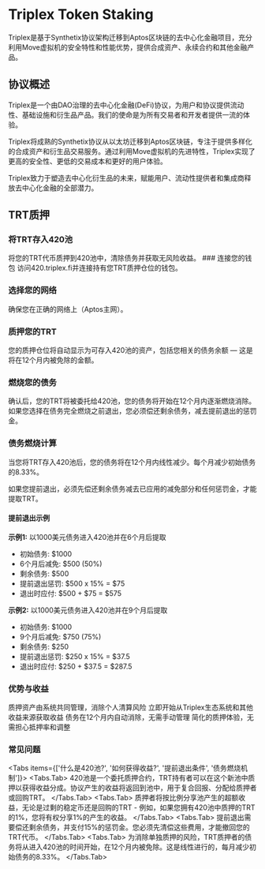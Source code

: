 
# Triplex Token Staking 

<Callout type="info">
  Triplex是基于Synthetix协议架构迁移到Aptos区块链的去中心化金融项目，充分利用Move虚拟机的安全特性和性能优势，提供合成资产、永续合约和其他金融产品。
</Callout>

## 协议概述

Triplex是一个由DAO治理的去中心化金融(DeFi)协议，为用户和协议提供流动性、基础设施和衍生品产品。我们的使命是为所有交易者和开发者提供一流的体验。

Triplex将成熟的Synthetix协议从以太坊迁移到Aptos区块链，专注于提供多样化的合成资产和衍生品交易服务。通过利用Move虚拟机的先进特性，Triplex实现了更高的安全性、更低的交易成本和更好的用户体验。

Triplex致力于塑造去中心化衍生品的未来，赋能用户、流动性提供者和集成商释放去中心化金融的全部潜力。

## TRT质押

### 将TRT存入420池

<Callout type="info">
  将您的TRT代币质押到420池中，清除债务并获取无风险收益。
</Callout>

<Steps>
  ### 连接您的钱包
  访问420.triplex.fi并连接持有您TRT质押仓位的钱包。

  ### 选择您的网络
  确保您在正确的网络上（Aptos主网）。

  ### 质押您的TRT
  您的质押仓位将自动显示为可存入420池的资产，包括您相关的债务余额 — 这是将在12个月内被免除的金额。

  ### 燃烧您的债务
  确认后，您的TRT将被委托给420池，您的债务将开始在12个月内逐渐燃烧消除。如果您选择在债务完全燃烧之前退出，您必须偿还剩余债务，减去提前退出的惩罚金。
</Steps>

### 债务燃烧计算

当您将TRT存入420池后，您的债务将在12个月内线性减少。每个月减少初始债务的8.33%。

<Callout type="warning">
  如果您提前退出，必须先偿还剩余债务减去已应用的减免部分和任何惩罚金，才能提取TRT。
</Callout>

#### 提前退出示例

**示例1:** 以1000美元债务进入420池并在6个月后提取

- 初始债务: $1000
- 6个月后减免: $500 (50%)
- 剩余债务: $500
- 提前退出惩罚: $500 x 15\% = $75
- 退出时应付: $500 + $75 = $575

**示例2:** 以1000美元债务进入420池并在9个月后提取

- 初始债务: $1000
- 9个月后减免: $750 (75%)
- 剩余债务: $250
- 提前退出惩罚: $250 x 15\% = $37.5
- 退出时应付: $250 + $37.5 = $287.5

### 优势与收益

<Cards>
  <Cards.Card title="零清算风险" href="/architecturalanalysis/staking">
    质押资产由系统共同管理，消除个人清算风险
  </Cards.Card>
  <Cards.Card title="持续收益" href="/architecturalanalysis/rewards">
    立即开始从Triplex生态系统和其他收益来源获取收益
  </Cards.Card>
  <Cards.Card title="债务减免" href="/architecturalanalysis/debtrelief">
    债务在12个月内自动消除，无需手动管理
  </Cards.Card>
  <Cards.Card title="简化操作" href="/architecturalanalysis/simplicity">
    简化的质押体验，无需担心抵押率和调整
  </Cards.Card>
</Cards>

### 常见问题

<Tabs items={['什么是420池?', '如何获得收益?', '提前退出条件', '债务燃烧机制']}>
  <Tabs.Tab>
    420池是一个委托质押合约，TRT持有者可以在这个新池中质押以获得收益分成。协议产生的收益将返回到池中，用于复合回报、分配给质押者或回购TRT。
  </Tabs.Tab>
  <Tabs.Tab>
    质押者将按比例分享池产生的超额收益，无论是过剩的稳定币还是回购的TRT - 例如，如果您拥有420池中质押的TRT的1%，您将有权分享1%的产生的收益。
  </Tabs.Tab>
  <Tabs.Tab>
    提前退出需要偿还剩余债务，并支付15%的惩罚金。您必须先清偿这些费用，才能撤回您的TRT代币。
  </Tabs.Tab>
  <Tabs.Tab>
    为消除单独质押的风险，TRT质押者的债务将从进入420池的时间开始，在12个月内被免除。这是线性进行的，每月减少初始债务的8.33%。
  </Tabs.Tab>
</Tabs> 